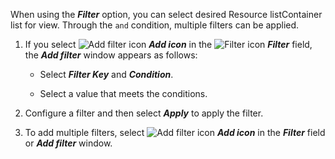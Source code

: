 When using the **_Filter_** option, you can select desired <InDoc pages="resource-node-list,resource-pod-list,resource-application-list">Resource list</InDoc><InDoc pages="resource-container-list">Container list</InDoc> for view. Through the `and` condition, multiple filters can be applied.

1. If you select ![Add filter icon](/img/ico-add.svg) **_Add icon_** in the ![Filter icon](/img/ico-filter.svg) **_Filter_** field, the **_Add filter_** window appears as follows:

   <ImgLang img='k8s-resource-container-list-add-filter.png' desc='Add Filter' />

   - Select **_Filter Key_** and **_Condition_**.

   - Select a value that meets the conditions.

2. Configure a filter and then select **_Apply_** to apply the filter.

3. To add multiple filters, select ![Add filter icon](/img/ico-add.svg) **_Add icon_** in the **_Filter_** field or **_Add filter_** window.

<!-- >
  <InDoc pages="resource-container-list,resource-pod-list,resource-application-list,resource-node-list,">

  <ImgLang img='k8s-resource-container-list-add-filter.png' desc='Add Filter' />

  </InDoc>
-->
